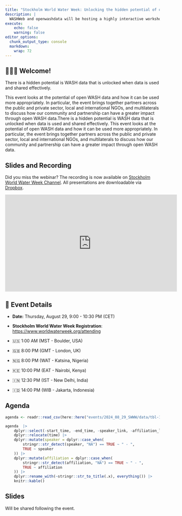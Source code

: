 ```yaml
---
title: "Stockholm World Water Week: Unlocking the hidden potential of open WASH data"
description: |
  WASHWeb and openwashdata will be hosting a highly interactive workshop session at World Water Week in Stockholm this year, titled "Unlocking the hidden potential of open WASH data". We welcome you to join us, either in-person or online. The speakers are highly cross-sectoral, spanning from public and private sector, local and international NGOs, and multilaterals.
execute:
    echo: false
    warning: false
editor_options: 
  chunk_output_type: console
  markdown: 
    wrap: 72
---
```


## 🙋🏻‍♀️ Welcome!

There is a hidden potential is WASH data that is unlocked when data is
used and shared effectively. 

This event looks at the potential of open
WASH data and how it can be used more appropriately. In particular, the
event brings together partners across the public and private sector,
local and international NGOs, and multilaterals to discuss how our
community and partnership can have a greater impact through open WASH
data.There is a hidden potential is WASH data that is unlocked when data
is used and shared effectively. This event looks at the potential of
open WASH data and how it can be used more appropriately. In particular,
the event brings together partners across the public and private sector,
local and international NGOs, and multilaterals to discuss how our
community and partnership can have a greater impact through open WASH
data.

## Slides and Recording

Did you miss the webinar? The recording is now available on [Stockholm World Water Week Channel](https://www.youtube.com/watch?v=Otich0Msfic). All presentations are downloadable via [Dropbox](https://www.dropbox.com/scl/fi/tyzzfuraqahgdexfbw6z9/SWWW_-Unlocking-the-hidden-potential-of-open-WASH-data-slides.pdf?rlkey=5ciml4g2vqydhal0jlz3mq8et&dl=0).

<iframe width="560" height="315" src="https://www.youtube.com/embed/Otich0Msfic?si=JAaPolltyNnsbsbf" title="YouTube video player" frameborder="0" allow="accelerometer; autoplay; clipboard-write; encrypted-media; gyroscope; picture-in-picture; web-share" referrerpolicy="strict-origin-when-cross-origin" allowfullscreen></iframe>

## 📆 Event Details

-   **Date:** Thursday, August 29, 9:00 - 10:30 PM (CET)

-   **Stockholm World Water Week Registration**:
    <https://www.worldwaterweek.org/attending>

-   🇺🇸 1:00 AM (MST - Boulder, USA)

-   🇬🇧 8:00 PM (GMT - London, UK)

-   🇳🇬 8:00 PM (WAT - Katsina, Nigeria)

-   🇰🇪 10:00 PM (EAT - Nairobi, Kenya)

-   🇮🇳 12:30 PM (IST - New Delhi, India)

-   🇮🇩 14:00 PM (WIB - Jakarta, Indonesia)

## Agenda

```r

agenda <- readr::read_csv(here::here("events/2024_08_29_SWWW/data/tbl-11-openwashdata-events.csv"))

agenda  |> 
    dplyr::select(-start_time, -end_time, -speaker_link, -affiliation_link) |>
    dplyr::relocate(time) |> 
    dplyr::mutate(speaker = dplyr::case_when(
        stringr::str_detect(speaker, "NA") == TRUE ~ " - ",
        TRUE ~ speaker
    )) |> 
    dplyr::mutate(affiliation = dplyr::case_when(
        stringr::str_detect(affiliation, "NA") == TRUE ~ " - ",
        TRUE ~ affiliation
    )) |>
    dplyr::rename_with(~stringr::str_to_title(.x), everything()) |> 
    knitr::kable()
```

## Slides

Will be shared following the event.
